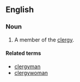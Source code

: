 ==English==

===Noun===
{{en-noun|clergypeople}}

# A member of the [[clergy]].

====Related terms====
*[[clergyman]]
*[[clergywoman]]
